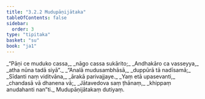 ```yaml
---
title: "3.2.2 Mudupāṇijātaka"
tableOfContents: false
sidebar:
  order: 3
type: "tipitaka"
basket: "su"
book: "ja1"
---
```



<DynamicBreadcrumb />

<Division number="34" book="ja1">

<Paragraph number="716" type="verses" book="ja1">
_“Pāṇi ce muduko cassa,_  
_nāgo cassa sukārito;_  
_Andhakāro ca vasseyya,_  
_atha nūna tadā siyā”._  

</Paragraph>

</Division>
<Division number="35" book="ja1">

<Paragraph number="717" type="verses" book="ja1">
_“Analā mudusambhāsā,_  
_duppūrā tā nadīsamā;_  
_Sīdanti naṃ viditvāna,_  
_ārakā parivajjaye._  

</Paragraph>

</Division>
<Division number="36" book="ja1">

<Paragraph number="718" type="verses" book="ja1">
_Yaṃ etā upasevanti,_  
_chandasā vā dhanena vā;_  
_Jātavedova saṃ ṭhānaṃ,_  
_khippaṃ anudahanti nan”ti._  


</Paragraph>
</Division>

<Paragraph number="719" type="center" book="ja1">
Mudupāṇijātakaṃ dutiyaṃ.
</Paragraph>